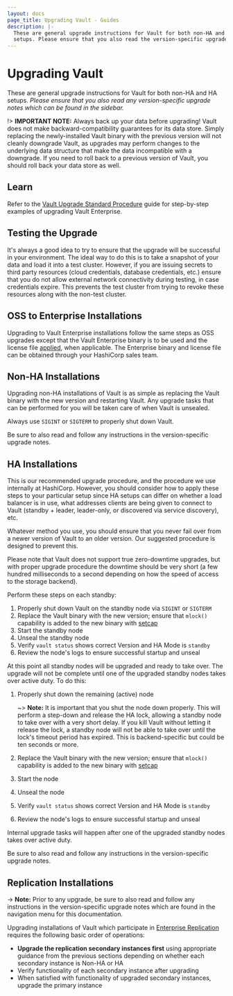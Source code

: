 ```yaml
---
layout: docs
page_title: Upgrading Vault - Guides
description: |-
  These are general upgrade instructions for Vault for both non-HA and HA
  setups. Please ensure that you also read the version-specific upgrade notes.
---
```


# Upgrading Vault

These are general upgrade instructions for Vault for both non-HA and HA setups.
_Please ensure that you also read any version-specific upgrade notes which can be
found in the sidebar._ 

!> **IMPORTANT NOTE:** Always back up your data before upgrading! Vault does not
make backward-compatibility guarantees for its data store. Simply replacing the
newly-installed Vault binary with the previous version will not cleanly
downgrade Vault, as upgrades may perform changes to the underlying data
structure that make the data incompatible with a downgrade. If you need to roll
back to a previous version of Vault, you should roll back your data store as
well.

## Learn

Refer to the [Vault Upgrade Standard Procedure](https://learn.hashicorp.com/tutorials/vault/sop-upgrade)
guide for step-by-step examples of upgrading Vault Enterprise.

## Testing the Upgrade

It's always a good idea to try to ensure that the upgrade will be successful in
your environment. The ideal way to do this is to take a snapshot of your data
and load it into a test cluster. However, if you are issuing secrets to third
party resources (cloud credentials, database credentials, etc.) ensure that you
do not allow external network connectivity during testing, in case credentials
expire. This prevents the test cluster from trying to revoke these resources
along with the non-test cluster.

## OSS to Enterprise Installations

Upgrading to Vault Enterprise installations follow the same steps as OSS upgrades except that the Vault Enterprise binary is to be used and the license file [applied](/api-docs/system/license#install-license), when applicable. The Enterprise binary and license file can be obtained through your HashiCorp sales team.

## Non-HA Installations

Upgrading non-HA installations of Vault is as simple as replacing the Vault
binary with the new version and restarting Vault. Any upgrade tasks that can be
performed for you will be taken care of when Vault is unsealed.

Always use `SIGINT` or `SIGTERM` to properly shut down Vault.

Be sure to also read and follow any instructions in the version-specific
upgrade notes.

## HA Installations

This is our recommended upgrade procedure, and the procedure we use internally
at HashiCorp. However, you should consider how to apply these steps to your
particular setup since HA setups can differ on whether a load balancer is in
use, what addresses clients are being given to connect to Vault (standby +
leader, leader-only, or discovered via service discovery), etc.

Whatever method you use, you should ensure that you never fail over from a
newer version of Vault to an older version. Our suggested procedure is designed
to prevent this.

Please note that Vault does not support true zero-downtime upgrades, but with
proper upgrade procedure the downtime should be very short (a few hundred
milliseconds to a second depending on how the speed of access to the storage
backend).

Perform these steps on each standby:

1. Properly shut down Vault on the standby node via `SIGINT` or `SIGTERM`
2. Replace the Vault binary with the new version; ensure that `mlock()` capability is added to the new binary with [setcap](/docs/configuration#disable_mlock)
3. Start the standby node
4. Unseal the standby node
5. Verify `vault status` shows correct Version and HA Mode is `standby`
6. Review the node's logs to ensure successful startup and unseal

At this point all standby nodes will be upgraded and ready to take over. The
upgrade will not be complete until one of the upgraded standby nodes takes over
active duty. To do this:

1. Properly shut down the remaining (active) node 

   ~> **Note:** It is important that you shut the node down properly. 
   This will perform a step-down and release the HA lock, allowing a standby
   node to take over with a very short delay.
   If you kill Vault without letting it release the lock, a standby node will
   not be able to take over until the lock's timeout period has expired. This
   is backend-specific but could be ten seconds or more.
   
2. Replace the Vault binary with the new version; ensure that `mlock()` capability is added to the new binary with [setcap](/docs/configuration#disable_mlock)
4. Start the node
5. Unseal the node
5. Verify `vault status` shows correct Version and HA Mode is `standby`
7. Review the node's logs to ensure successful startup and unseal

Internal upgrade tasks will happen after one of the upgraded standby nodes
takes over active duty.

Be sure to also read and follow any instructions in the version-specific
upgrade notes.

## Replication Installations

-> **Note:** Prior to any upgrade, be sure to also read and follow any instructions in the version-specific
upgrade notes which are found in the navigation menu for this documentation.

Upgrading installations of Vault which participate in [Enterprise Replication](/docs/enterprise/replication) requires the following basic order of operations:

- **Upgrade the replication secondary instances first** using appropriate
  guidance from the previous sections depending on whether each secondary
  instance is Non-HA or HA
- Verify functionality of each secondary instance after upgrading
- When satisfied with functionality of upgraded secondary instances, upgrade
  the primary instance
